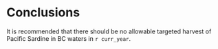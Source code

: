 # Conclusions

It is recommended that there should be no allowable targeted harvest of Pacific Sardine in BC waters in `r curr_year`.

